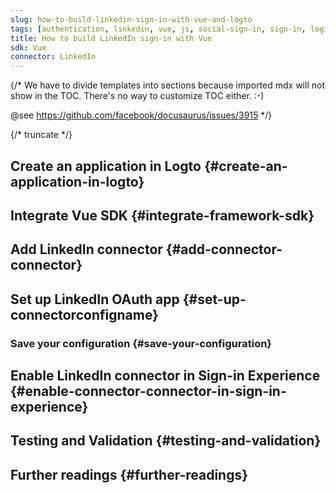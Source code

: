 ```yaml
---
slug: how-to-build-linkedin-sign-in-with-vue-and-logto
tags: [authentication, linkedin, vue, js, social-sign-in, sign-in, login]
title: How to build LinkedIn sign-in with Vue
sdk: Vue
connector: LinkedIn
---
```


{/*
  We have to divide templates into sections because imported mdx will not show in the TOC.
  There's no way to customize TOC either. :-)

  @see https://github.com/facebook/docusaurus/issues/3915
*/}




{/* truncate */}

<Intro connector={connector} sdk="Vue" link="https://vuejs.org" />

## Create an application in Logto \{#create-an-application-in-logto}

<CreateApplication type="Single page app" framework="Vue" />

## Integrate Vue SDK \{#integrate-framework-sdk}

<IntegrateSdk />

## Add LinkedIn connector \{#add-connector-connector}

<AddSocialConnector connector={connector} framework="Vue" />

## Set up LinkedIn OAuth app \{#set-up-connectorconfigname}

<ConnectorGuide />

### Save your configuration \{#save-your-configuration}

<SaveYourConfiguration connector={connector} />

## Enable LinkedIn connector in Sign-in Experience \{#enable-connector-connector-in-sign-in-experience}

<EnableSocialConnector connector={connector} />

## Testing and Validation \{#testing-and-validation}

<TestingAndValidation connector={connector} sdk="Vue" />

## Further readings \{#further-readings}

<FurtherReadings />